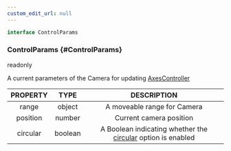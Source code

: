 ```yaml
---
custom_edit_url: null
---
```


```ts
interface ControlParams
```

### ControlParams {#ControlParams}

<div className="bulma-tags">
  <span className="bulma-tag is-warning">readonly</span>
</div>

A current parameters of the Camera for updating [AxesController](AxesController)

|PROPERTY|TYPE|DESCRIPTION|
|:---:|:---:|:---:|
|range|object|A moveable range for Camera|
|position|number|Current camera position|
|circular|boolean|A Boolean indicating whether the [circular](Flicking#circular) option is enabled|

